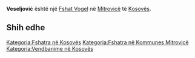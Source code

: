 {{Fshat në Kosovës
 | Emri                = Veseljović
| srp_N_name = Veseljović
| srp_N_FULL_NAME_RO = Veseljović
| srp_N_FULL_NAME_ND_RO = Veseljovic
| srp_N_SORT_NAME_RG = VESELJOVIC
| srp_N_FULL_NAME_RG = Veseljović
| srp_N_FULL_NAME_ND_RG = Veseljovic
| srp_NS_name = Весељовић
| srp_NS_FULL_NAME_RO = Весељовић
| srp_NS_FULL_NAME_ND_RO = Весељовић
| srp_NS_SORT_NAME_RG = ВЕСЕЉОВИЋ
| srp_NS_FULL_NAME_RG = Весељовић
| srp_NS_FULL_NAME_ND_RG = Весељовић

 | Emri (Rasa dhanore) = 
 | Figura              = 
 | Shteti              = Kosovo
 | Komuna              = Mitrovicë
 | Kodi postar         = 
 | Sipërfaqja          = 

 | Popullsia           = 

 | Regj. i popullsisë  = 
 | Dend. e popullsisë  = 
 | Faqja zyrtare       = 
 <!--- Koordinatat ----> 
 | Gjerësia            = 42.473611
 | Gjatësia            = 20.738333
 | Lartësia            = 
}}
'''Veseljović''' është një [[Fshat Vogel]] në [[Mitrovicë]] të [[Kosovës]].

<!-- == Gjeografia == -->
<!-- == Historia == -->
<!-- == Demografia == -->
== Shih edhe ==
{{Komuna Mitrovicë}}
{{Kosovo-Administrata-Cung}}

[[Kategoria:Fshatra në Kosovës]]
[[Kategoria:Fshatra në Kommunes Mitrovicë]]
[[Kategoria:Vendbanime në Kosovës]]